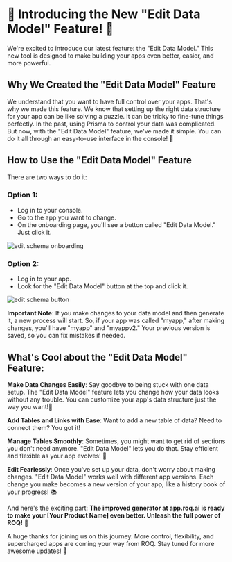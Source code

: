 
# 🎉 Introducing the New "Edit Data Model" Feature! 🎉

We're excited to introduce our latest feature: the "Edit Data Model." This new tool is designed to make building your apps even better, easier, and more powerful.

## Why We Created the "Edit Data Model" Feature

We understand that you want to have full control over your apps. That's why we made this feature. We know that setting up the right data structure for your app can be like solving a puzzle. It can be tricky to fine-tune things perfectly. In the past, using Prisma to control your data was complicated. But now, with the "Edit Data Model" feature, we've made it simple. You can do it all through an easy-to-use interface in the console! 🎨

## How to Use the "Edit Data Model" Feature

There are two ways to do it:

### Option 1:

* Log in to your console.
* Go to the app you want to change.
* On the onboarding page, you'll see a button called "Edit Data Model." Just click it.

![edit schema onboarding](/Edit_Schema_Onboarding.gif)

### Option 2:

* Log in to your app.
* Look for the "Edit Data Model" button at the top and click it.

![edit schema button](/Edit_Schema_App_Button.gif)

**Important Note**: If you make changes to your data model and then generate it, a new process will start. So, if your app was called "myapp," after making changes, you'll have "myapp" and "myappv2." Your previous version is saved, so you can fix mistakes if needed.

## What's Cool about the "Edit Data Model" Feature:

**Make Data Changes Easily**: Say goodbye to being stuck with one data setup. The "Edit Data Model" feature lets you change how your data looks without any trouble. You can customize your app's data structure just the way you want!💃

**Add Tables and Links with Ease**: Want to add a new table of data? Need to connect them? You got it!

**Manage Tables Smoothly**: Sometimes, you might want to get rid of sections you don't need anymore. "Edit Data Model" lets you do that. Stay efficient and flexible as your app evolves! 🌊

**Edit Fearlessly**: Once you've set up your data, don't worry about making changes. "Edit Data Model" works well with different app versions. Each change you make becomes a new version of your app, like a history book of your progress! 📚

And here's the exciting part: **The improved generator at app.roq.ai is ready to make your [Your Product Name] even better. Unleash the full power of ROQ!** 🚀

A huge thanks for joining us on this journey. More control, flexibility, and supercharged apps are coming your way from ROQ. Stay tuned for more awesome updates! 🌟